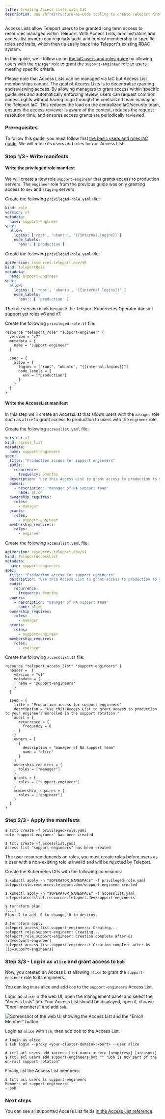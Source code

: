 ```yaml
---
title: Creating Access Lists with IaC
description: Use Infrastructure-as-Code tooling to create Teleport AccessLists.
---
```


Access Lists allow Teleport users to be granted long term access to resources
managed within Teleport. With Access Lists, administrators and access list
owners can regularly audit and control membership to specific roles and
traits, which then tie easily back into Teleport's existing RBAC system.

In this guide, we'll follow up on [the IaC users and roles guide]()
by allowing users with the `manager` role to grant the `support-engineer` role
to users meeting specific criteria.

Please note that Access Lists can be managed via IaC but Access List memberships
cannot. The goal of Access Lists is to decentralize granting and reviewing
access. By allowing managers to grant access within specific guidelines and
automatically enforcing review, users can request common access rights without
having to go through the centralized team managing the Teleport IaC.
This reduces the load on the centralized IaC/security team, ensures the access
reviewer is aware of the context, reduces the request resolution time, and
ensures access grants are periodically reviewed.

### Prerequisites

To follow this guide, you must follow first [the basic users and roles IaC guide]().
We will reuse its users and roles for our Access List.

### Step 1/3 - Write manifests

#### Write the privileged role manifest

We will create a new role `support-engineer` that grants access to production
servers. The `engineer` role from the previous guide was only granting access to
`dev` and `staging` servers.


<Tabs>
<TabItem label="tctl">

Create the following `privileged-role.yaml` file:

```yaml
kind: role
version: v7
metadata:
  name: support-engineer
spec:
  allow:
    logins: ['root', 'ubuntu', '{{internal.logins}}']
    node_labels:
      'env': ['production']
```

</TabItem>
<TabItem label="operator">

Create the following `privileged-role.yaml` file:

```yaml
apiVersion: resources.teleport.dev/v5
kind: TeleportRole
metadata:
  name: support-engineer
spec:
  allow:
    logins: [ 'root', 'ubuntu', '{{internal.logins}}' ]
    node_labels:
      'env': [ 'production' ]
```

<Admonition type="note">
The role version is v5 because the Teleport Kubernetes Operator doesn't support
yet roles v6 and v7.
</Admonition>

</TabItem>
<TabItem label="terraform">

Create the following `privileged-role.tf` file:

```hcl
resource "teleport_role" "support-engineer" {
  version = "v7"
  metadata = {
    name = "support-engineer"
  }

  spec = {
    allow = {
      logins = ["root", "ubuntu", "{{internal.logins}}"]
      node_labels = {
        env = ["production"]
      }
    }
  }
}
```

</TabItem>
</Tabs>

#### Write the AccessList manifest

In this step we'll create an AccessList that allows users with the `manager`
role such as  `alice` to grant access to production to users with the `engineer`
role.

<Tabs>
<TabItem label="tctl">

Create the following `accesslist.yaml` file:

```yaml
version: v1
kind: access_list
metadata:
  name: support-engineers
spec:
  title: "Production access for support engineers"
  audit:
    recurrence:
      frequency: 6months
  description: "Use this Access List to grant access to production to your engineers enrolled in the support rotation."
  owners:
    - description: "manager of NA support team"
      name: alice
  ownership_requires:
    roles:
      - manager
  grants:
    roles:
      - support-engineer
  membership_requires:
    roles:
      - engineer
```

</TabItem>
<TabItem label="operator">

Create the following `accesslist.yaml` file:

```yaml
apiVersion: resources.teleport.dev/v1
kind: TeleportAccessList
metadata:
  name: support-engineers
spec:
  title: "Production access for support engineers"
  description: "Use this Access List to grant access to production to your engineers enrolled in the support rotation."
  audit:
    recurrence:
      frequency: 6months
  owners:
    - description: "manager of NA support team"
      name: alice
  ownership_requires:
    roles:
      - manager
  grants:
    roles:
      - support-engineer
  membership_requires:
    roles:
      - engineer
```

</TabItem>
<TabItem label="terraform">

Create the following `accesslist.tf` file:

```hcl
resource "teleport_access_list" "support-engineers" {
  header =  {
    version = "v1"
    metadata = {
      name = "support-engineers"
    }
  }

  spec = {
    title = "Production access for support engineers"
    description = "Use this Access List to grant access to production to your engineers enrolled in the support rotation."
    audit = {
      recurrence = {
        frequency = 6
      }
    }
    owners = [
      {
        description = "manager of NA support team"
        name = "alice"
      }
    ]
    ownership_requires = {
      roles = ["manager"]
    }
    grants = {
      roles = ["support-engineer"]
    }
    membership_requires = {
      roles = ["engineer"]
    }
  }
}
```

</TabItem>
</Tabs>

### Step 2/3 - Apply the manifests

<Tabs>
<TabItem label="tctl">

```code
$ tctl create -f privileged-role.yaml
role 'support-engineer' has been created

$ tctl create -f accesslist.yaml
Access list "support-engineers" has been created
```

<Admonition type="note">
The user resource depends on roles, you must create roles before users as a user
with a non-existing role is invalid and will be rejected by Teleport.
</Admonition>

</TabItem>
<TabItem label="operator">

Create the Kubernetes CRs with the following commands:

```code
$ kubectl apply -n "$OPERATOR_NAMESPACE" -f privileged-role.yaml
teleportrole.resources.teleport.dev/support-engineer created

$ kubectl apply -n "$OPERATOR_NAMESPACE" -f accesslist.yaml
teleportaccesslist.resources.teleport.dev/support-engineers
```

</TabItem>
<TabItem label="terraform">

```code
$ terraform plan
[...]
Plan: 2 to add, 0 to change, 0 to destroy.

$ terraform apply
teleport_access_list.support-engineers: Creating...
teleport_role.support-engineer: Creating...
teleport_role.support-engineer: Creation complete after 0s [id=support-engineer]
teleport_access_list.support-engineers: Creation complete after 0s [id=support-engineers]
```

</TabItem>
</Tabs>

### Step 3/3 - Log in as `alice` and grant access to `bob`

Now, you created an Access List allowing `alice` to grant the `support-engineer`
role to its engineers.

You can log in as alice and add `bob` to the `support-engineers` Access List.

<Tabs>
<TabItem label="web UI">

Login as `alice` in the web UI, open the management panel and select the
"Access Lists" tab. Your Access List should be displayed, open it, choose "Enroll
members" and add `bob`.

![Screenshot of the web UI showing the Access List and the "Enroll Member" button](../../../img/management/access-list-web-ui.png)

</TabItem>
<TabItem label="cli">

Login as `alice` with `tsh`, then add bob to the Access List:

```code
# login as alice
$ tsh login --proxy <your-cluster-domain>:<port> --user alice

# tctl acl users add <access-list-name> <user> [<expires>] [<reason>]
$ tctl acl users add support-engineers bob "" "Bob is now part of the on-call support rotation"
```

Finally, list the Access List members:
```code
$ tctl acl users ls support-engineers
Members of support-engineers:
- bob
```

</TabItem>
</Tabs>

### Next steps

You can see all supported Access List fields
[in the Access List reference](../../access-controls/access-lists/reference.mdx).
